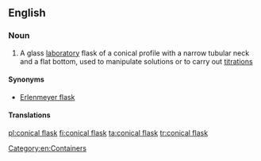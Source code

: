 ==English==
{{wikipedia}}

===Noun===
{{en-noun|head=[[conical]] [[flask]]}}

# {{chemistry}} A glass [[laboratory]] flask of a conical profile with a narrow tubular neck and a flat bottom, used to manipulate solutions or to carry out [[titration]]s

====Synonyms====
* [[Erlenmeyer flask]]

====Translations====
{{trans-see|Erlenmeyer flask}}

[[Category:en:Containers]]

[[pl:conical flask]]
[[fi:conical flask]]
[[ta:conical flask]]
[[tr:conical flask]]